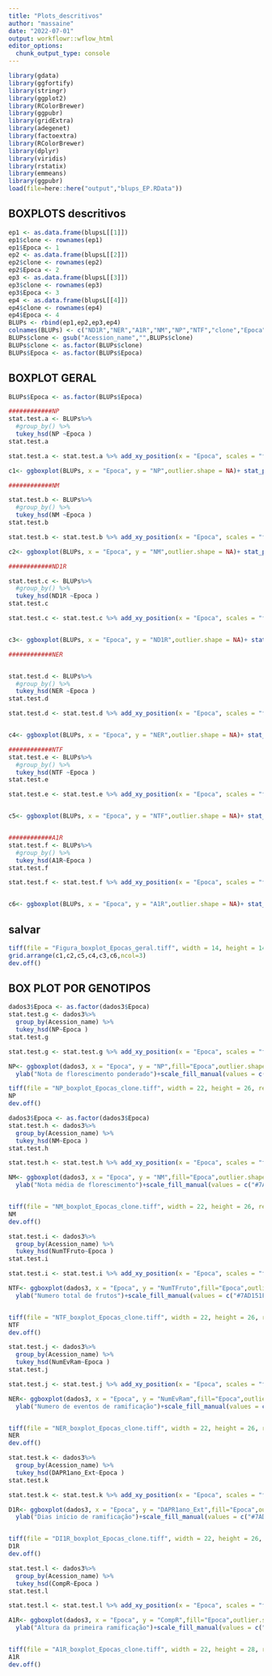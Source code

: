 ```yaml
---
title: "Plots_descritivos"
author: "massaine"
date: "2022-07-01"
output: workflowr::wflow_html
editor_options:
  chunk_output_type: console
---
```



```r
library(gdata)
library(ggfortify)
library(stringr)
library(ggplot2)
library(RColorBrewer)
library(ggpubr)
library(gridExtra)
library(adegenet)
library(factoextra)
library(RColorBrewer)
library(dplyr)
library(viridis)
library(rstatix)
library(emmeans)
library(ggpubr)
load(file=here::here("output","blups_EP.RData"))
```

## BOXPLOTS descritivos
```r
ep1 <- as.data.frame(blupsL[[1]])
ep1$clone <- rownames(ep1)
ep1$Epoca <- 1
ep2 <- as.data.frame(blupsL[[2]])
ep2$clone <- rownames(ep2)
ep2$Epoca <- 2
ep3 <- as.data.frame(blupsL[[3]])
ep3$clone <- rownames(ep3)
ep3$Epoca <- 3
ep4 <- as.data.frame(blupsL[[4]])
ep4$clone <- rownames(ep4)
ep4$Epoca <- 4
BLUPs <- rbind(ep1,ep2,ep3,ep4)
colnames(BLUPs) <- c("ND1R","NER","A1R","NM","NP","NTF","clone","Epoca")
BLUPs$clone <- gsub("Acession_name","",BLUPs$clone)
BLUPs$clone <- as.factor(BLUPs$clone)
BLUPs$Epoca <- as.factor(BLUPs$Epoca)
```

## BOXPLOT GERAL
```r

BLUPs$Epoca <- as.factor(BLUPs$Epoca)

############NP
stat.test.a <- BLUPs%>%
  #group_by() %>%
  tukey_hsd(NP ~Epoca ) 
stat.test.a

stat.test.a <- stat.test.a %>% add_xy_position(x = "Epoca", scales = "free")

c1<- ggboxplot(BLUPs, x = "Epoca", y = "NP",outlier.shape = NA)+ stat_pvalue_manual(stat.test.a, hide.ns = TRUE, tip.length = 0, step.increase = 0)+ theme_bw()+ labs(y = "NP")+ ylim(2,20)+theme(legend.position="none")+geom_boxplot(outlier.shape = NA,fill="#7AD151FF")+xlab("Epocas de plantio") 

############NM

stat.test.b <- BLUPs%>%
  #group_by() %>%
  tukey_hsd(NM ~Epoca ) 
stat.test.b

stat.test.b <- stat.test.b %>% add_xy_position(x = "Epoca", scales = "free")

c2<- ggboxplot(BLUPs, x = "Epoca", y = "NM",outlier.shape = NA)+ stat_pvalue_manual(stat.test.b, hide.ns = TRUE, tip.length = 0, step.increase = 0)+ theme_bw()+ labs(y = "NM")+ ylim(0.2,1)+theme(legend.position="none")+geom_boxplot(outlier.shape = NA,fill="#7AD151FF")+  xlab("Epocas de plantio") 

############ND1R

stat.test.c <- BLUPs%>%
  #group_by() %>%
  tukey_hsd(ND1R ~Epoca ) 
stat.test.c

stat.test.c <- stat.test.c %>% add_xy_position(x = "Epoca", scales = "free")


c3<- ggboxplot(BLUPs, x = "Epoca", y = "ND1R",outlier.shape = NA)+ stat_pvalue_manual(stat.test.c, hide.ns = TRUE, tip.length = 0, step.increase = 0)+ theme_bw()+ labs(y = "ND1R")+ ylim(50,380)+theme(legend.position="none")+geom_boxplot(outlier.shape = NA,fill="#7AD151FF")+  xlab("Epocas de plantio") 

############NER


stat.test.d <- BLUPs%>%
  #group_by() %>%
  tukey_hsd(NER ~Epoca ) 
stat.test.d

stat.test.d <- stat.test.d %>% add_xy_position(x = "Epoca", scales = "free")


c4<- ggboxplot(BLUPs, x = "Epoca", y = "NER",outlier.shape = NA)+ stat_pvalue_manual(stat.test.d, hide.ns = TRUE, tip.length = 0, step.increase = 0)+ theme_bw()+ labs(y = "NER")+ ylim(2,10)+theme(legend.position="none")+geom_boxplot(outlier.shape = NA,fill="#7AD151FF")+  xlab("Epocas de plantio") 

############NTF
stat.test.e <- BLUPs%>%
  #group_by() %>%
  tukey_hsd(NTF ~Epoca ) 
stat.test.e

stat.test.e <- stat.test.e %>% add_xy_position(x = "Epoca", scales = "free")


c5<- ggboxplot(BLUPs, x = "Epoca", y = "NTF",outlier.shape = NA)+ stat_pvalue_manual(stat.test.e, hide.ns = TRUE, tip.length = 0, step.increase = 0)+ theme_bw()+ labs(y = "NTF")+ ylim(0,1.5)+theme(legend.position="none")+geom_boxplot(outlier.shape = NA,fill="#7AD151FF")+  xlab("Epocas de plantio") 


############A1R
stat.test.f <- BLUPs%>%
  #group_by() %>%
  tukey_hsd(A1R~Epoca ) 
stat.test.f

stat.test.f <- stat.test.f %>% add_xy_position(x = "Epoca", scales = "free")


c6<- ggboxplot(BLUPs, x = "Epoca", y = "A1R",outlier.shape = NA)+ stat_pvalue_manual(stat.test.f, hide.ns = TRUE, tip.length = 0, step.increase = 0)+ theme_bw()+ labs(y = "A1R")+ ylim(25,300)+theme(legend.position="none")+geom_boxplot(outlier.shape = NA,fill="#7AD151FF")+  xlab("Epocas de plantio") 


```

## salvar
```r
tiff(file = "Figura_boxplot_Epocas_geral.tiff", width = 14, height = 14, res = 700, compression = "lzw", units = "cm")
grid.arrange(c1,c2,c5,c4,c3,c6,ncol=3)
dev.off()
```

## BOX PLOT POR GENOTIPOS
```r

dados3$Epoca <- as.factor(dados3$Epoca)
stat.test.g <- dados3%>%
  group_by(Acession_name) %>%
  tukey_hsd(NP~Epoca ) 
stat.test.g

stat.test.g <- stat.test.g %>% add_xy_position(x = "Epoca", scales = "free")

NP<- ggboxplot(dados3, x = "Epoca", y = "NP",fill="Epoca",outlier.shape = NA)+ stat_pvalue_manual(stat.test.g, hide.ns = TRUE, tip.length = 0, step.increase = 0)+ theme_classic()+theme(legend.position="none")+ylim(2,32)+
  ylab("Nota de florescimento ponderado")+scale_fill_manual(values = c("#7AD151FF","#2A788EFF","darkorchid3","orange"))+facet_wrap(~Acession_name, ncol = 6)

tiff(file = "NP_boxplot_Epocas_clone.tiff", width = 22, height = 26, res = 700, compression = "lzw", units = "cm")
NP
dev.off()
```

```r

dados3$Epoca <- as.factor(dados3$Epoca)
stat.test.h <- dados3%>%
  group_by(Acession_name) %>%
  tukey_hsd(NM~Epoca ) 
stat.test.h

stat.test.h <- stat.test.h %>% add_xy_position(x = "Epoca", scales = "free")

NM<- ggboxplot(dados3, x = "Epoca", y = "NM",fill="Epoca",outlier.shape = NA)+ stat_pvalue_manual(stat.test.h, hide.ns = TRUE, tip.length = 0, step.increase = 0)+ theme_classic()+theme(legend.position="none")+ylim(0,1.6)+
  ylab("Nota média de florescimento")+scale_fill_manual(values = c("#7AD151FF","#2A788EFF","darkorchid3","orange"))+facet_wrap(~Acession_name, ncol = 6)


tiff(file = "NM_boxplot_Epocas_clone.tiff", width = 22, height = 26, res = 700, compression = "lzw", units = "cm")
NM
dev.off()
```

```r

stat.test.i <- dados3%>%
  group_by(Acession_name) %>%
  tukey_hsd(NumTFruto~Epoca ) 
stat.test.i

stat.test.i <- stat.test.i %>% add_xy_position(x = "Epoca", scales = "free")

NTF<- ggboxplot(dados3, x = "Epoca", y = "NumTFruto",fill="Epoca",outlier.shape = NA)+ stat_pvalue_manual(stat.test.i, hide.ns = TRUE, tip.length = 0, step.increase = 0)+ theme_classic()+theme(legend.position="none")+ylim(0,6)+
  ylab("Numero total de frutos")+scale_fill_manual(values = c("#7AD151FF","#2A788EFF","darkorchid3","orange"))+facet_wrap(~Acession_name, ncol = 6)


tiff(file = "NTF_boxplot_Epocas_clone.tiff", width = 22, height = 26, res = 700, compression = "lzw", units = "cm")
NTF
dev.off()
```


```r

stat.test.j <- dados3%>%
  group_by(Acession_name) %>%
  tukey_hsd(NumEvRam~Epoca ) 
stat.test.j

stat.test.j <- stat.test.j %>% add_xy_position(x = "Epoca", scales = "free")

NER<- ggboxplot(dados3, x = "Epoca", y = "NumEvRam",fill="Epoca",outlier.shape = NA)+ stat_pvalue_manual(stat.test.j, hide.ns = TRUE, tip.length = 0, step.increase = 0)+ theme_classic()+theme(legend.position="none")+ylim(0,15)+
  ylab("Numero de eventos de ramificação")+scale_fill_manual(values = c("#7AD151FF","#2A788EFF","darkorchid3","orange"))+facet_wrap(~Acession_name, ncol = 6)


tiff(file = "NER_boxplot_Epocas_clone.tiff", width = 22, height = 26, res = 700, compression = "lzw", units = "cm")
NER
dev.off()
```


```r


stat.test.k <- dados3%>%
  group_by(Acession_name) %>%
  tukey_hsd(DAPR1ano_Ext~Epoca ) 
stat.test.k

stat.test.k <- stat.test.k %>% add_xy_position(x = "Epoca", scales = "free")

D1R<- ggboxplot(dados3, x = "Epoca", y = "DAPR1ano_Ext",fill="Epoca",outlier.shape = NA)+ stat_pvalue_manual(stat.test.k, hide.ns = TRUE, tip.length = 0, step.increase = 0)+ theme_classic()+theme(legend.position="none")+ylim(50,450)+
  ylab("Dias início de ramificação")+scale_fill_manual(values = c("#7AD151FF","#2A788EFF","darkorchid3","orange"))+facet_wrap(~Acession_name, ncol = 6)


tiff(file = "DI1R_boxplot_Epocas_clone.tiff", width = 22, height = 26, res = 700, compression = "lzw", units = "cm")
D1R
dev.off()
```


```r


stat.test.l <- dados3%>%
  group_by(Acession_name) %>%
  tukey_hsd(CompR~Epoca ) 
stat.test.l

stat.test.l <- stat.test.l %>% add_xy_position(x = "Epoca", scales = "free")

A1R<- ggboxplot(dados3, x = "Epoca", y = "CompR",fill="Epoca",outlier.shape = NA)+ stat_pvalue_manual(stat.test.l, hide.ns = TRUE, tip.length = 0, step.increase = 0)+ theme_classic()+theme(legend.position="none")+ylim(0,420)+
  ylab("Altura da primeira ramificação")+scale_fill_manual(values = c("#7AD151FF","#2A788EFF","darkorchid3","orange"))+facet_wrap(~Acession_name, ncol = 6)


tiff(file = "A1R_boxplot_Epocas_clone.tiff", width = 22, height = 28, res = 700, compression = "lzw", units = "cm")
A1R
dev.off()

```

